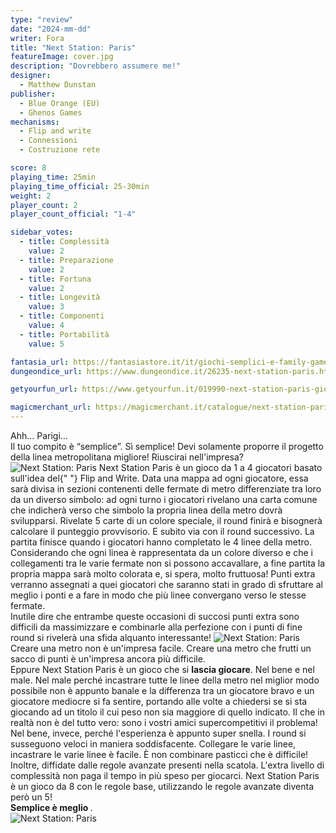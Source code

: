```yaml
---
type: "review"
date: "2024-mm-dd"
writer: Fora
title: "Next Station: Paris"
featureImage: cover.jpg
description: "Dovrebbero assumere me!"
designer:
  - Matthew Dunstan
publisher:
  - Blue Orange (EU)
  - Ghenos Games
mechanisms:
  - Flip and write
  - Connessioni
  - Costruzione rete

score: 8
playing_time: 25min
playing_time_official: 25-30min
weight: 2
player_count: 2
player_count_official: "1-4"

sidebar_votes:
  - title: Complessità
    value: 2
  - title: Preparazione
    value: 2
  - title: Fortuna
    value: 2
  - title: Longevità
    value: 3
  - title: Componenti
    value: 4
  - title: Portabilità
    value: 5

fantasia_url: https://fantasiastore.it/it/giochi-semplici-e-family-games/124513-next-station-paris.html
dungeondice_url: https://www.dungeondice.it/26235-next-station-paris.html

getyourfun_url: https://www.getyourfun.it/019990-next-station-paris-giochi-per-famiglia.html

magicmerchant_url: https://magicmerchant.it/catalogue/next-station-paris-78193/
---
```


<Setting>
  Ahh… Parigi… <br /> Il tuo compito è “semplice”. Sì semplice! Devi solamente proporre il progetto della linea
  metropolitana migliore! Riuscirai nell'impresa?
</Setting>

<img src="./game1.jpg" alt="Next Station: Paris" />

<Rules>
  Next Station Paris è un gioco da 1 a 4 giocatori basato sull'idea del{" "}
  <Link to="/mechanisms/flip-and-write">Flip and Write</Link>. Data una mappa ad ogni giocatore, essa sarà divisa in
  sezioni contenenti delle fermate di metro differenziate tra loro da un diverso simbolo: ad ogni turno i giocatori
  rivelano una carta comune che indicherà verso che simbolo la propria linea della metro dovrà svilupparsi. Rivelate 5
  carte di un colore speciale, il round finirà e bisognerà calcolare il punteggio provvisorio. E subito via con il round
  successivo. La partita finisce quando i giocatori hanno completato le 4 linee della metro. Considerando che ogni linea
  è rappresentata da un colore diverso e che i collegamenti tra le varie fermate non si possono accavallare, a fine
  partita la propria mappa sarà molto colorata e, si spera, molto fruttuosa! Punti extra verranno assegnati a quei
  giocatori che saranno stati in grado di sfruttare al meglio i ponti e a fare in modo che più linee convergano verso le
  stesse fermate. <br />
  Inutile dire che entrambe queste occasioni di succosi punti extra sono difficili da massimizzare e combinarle alla perfezione
  con i punti di fine round si rivelerà una sfida alquanto interessante!
</Rules>

<img src="./game2.jpg" alt="Next Station: Paris" />

<Feedback>
Creare una metro non è un'impresa facile. Creare una metro che frutti un sacco di punti è un'impresa ancora più difficile. <br/>
Eppure Next Station Paris è un gioco che si <strong>lascia giocare</strong>. Nel bene e nel male. Nel male perché incastrare tutte le linee della metro nel miglior modo possibile non è appunto banale e la differenza tra un giocatore bravo e un giocatore mediocre si fa sentire, portando alle volte a chiedersi se si sta giocando ad un titolo il cui peso non sia maggiore di quello indicato. Il che in realtà non è del tutto vero: sono i vostri amici supercompetitivi il problema! <br/>
 Nel bene, invece, perché l'esperienza è appunto super snella. I round si susseguono veloci in maniera soddisfacente. Collegare le varie linee, incastrare le varie linee è facile. È non combinare pasticci che è difficile! Inoltre, diffidate dalle regole avanzate presenti nella scatola. L'extra livello di complessità non paga il tempo in più speso per giocarci. Next Station Paris è un gioco da 8 con le regole base, utilizzando le regole avanzate diventa però un  5! <br/>
<strong> Semplice è meglio </strong>. <br/>

</Feedback>

<img src="./game3.jpg" alt="Next Station: Paris" />
